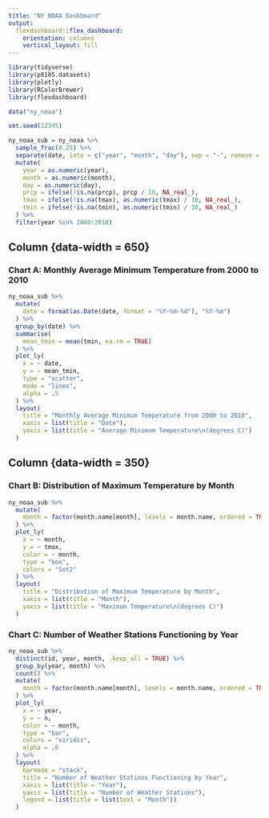 ```yaml
---
title: "NY NOAA Dashboard"
output: 
  flexdashboard::flex_dashboard:
    orientation: columns
    vertical_layout: fill
---
```


```r
library(tidyverse)
library(p8105.datasets)
library(plotly)
library(RColorBrewer)
library(flexdashboard)
```

```r
data("ny_noaa")

set.seed(12345)

ny_noaa_sub = ny_noaa %>% 
  sample_frac(0.25) %>% 
  separate(date, into = c("year", "month", "day"), sep = "-", remove = FALSE) %>% 
  mutate(
    year = as.numeric(year),
    month = as.numeric(month),
    day = as.numeric(day),
    prcp = ifelse(!is.na(prcp), prcp / 10, NA_real_),
    tmax = ifelse(!is.na(tmax), as.numeric(tmax) / 10, NA_real_),
    tmin = ifelse(!is.na(tmin), as.numeric(tmin) / 10, NA_real_)
  ) %>% 
  filter(year %in% 2000:2010)
```

Column {data-width = 650}
-----------------------------------------------------------------------

### Chart A: Monthly Average Minimum Temperature from 2000 to 2010

```r
ny_noaa_sub %>% 
  mutate(
    date = format(as.Date(date, format = "%Y-%m-%d"), "%Y-%m")
  ) %>% 
  group_by(date) %>% 
  summarise(
    mean_tmin = mean(tmin, na.rm = TRUE)
  ) %>% 
  plot_ly(
    x = ~ date,
    y = ~ mean_tmin,
    type = "scatter",
    mode = "lines",
    alpha = .5
  ) %>% 
  layout(
    title = "Monthly Average Minimum Temperature from 2000 to 2010",
    xaxis = list(title = "Date"),
    yaxis = list(title = "Average Minimum Temperature\n(degrees C)")
  )
```

Column {data-width = 350}
-----------------------------------------------------------------------

### Chart B: Distribution of Maximum Temperature by Month

```r
ny_noaa_sub %>% 
  mutate(
    month = factor(month.name[month], levels = month.name, ordered = TRUE)
  ) %>% 
  plot_ly(
    x = ~ month,
    y = ~ tmax,
    color = ~ month,
    type = "box",
    colors = "Set2"
  ) %>% 
  layout(
    title = "Distribution of Maximum Temperature by Month",
    xaxis = list(title = "Month"),
    yaxis = list(title = "Maximum Temperature\n(degrees C)")
  )
```

### Chart C: Number of Weather Stations Functioning by Year

```r
ny_noaa_sub %>% 
  distinct(id, year, month, .keep_all = TRUE) %>% 
  group_by(year, month) %>% 
  count() %>% 
  mutate(
    month = factor(month.name[month], levels = month.name, ordered = TRUE)
  ) %>% 
  plot_ly(
    x = ~ year,
    y = ~ n,
    color = ~ month,
    type = "bar",
    colors = "viridis",
    alpha = .8
  ) %>% 
  layout(
    barmode = "stack",
    title = "Number of Weather Stations Functioning by Year",
    xaxis = list(title = "Year"),
    yaxis = list(title = "Number of Weather Stations"),
    legend = list(title = list(text = "Month"))
  )
```
